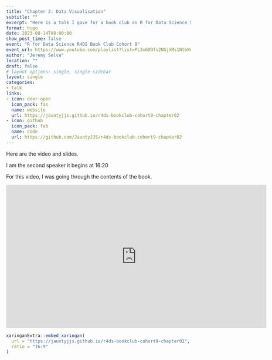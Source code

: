 ```yaml
---
title: "Chapter 2: Data Visualisation"
subtitle: ""
excerpt: "Here is a talk I gave for a book club on R for Data Science Second Edition."
format: hugo
date: 2023-08-14T08:00:00
show_post_time: false
event: "R for Data Science R4DS Book Club Cohort 9"
event_url: https://www.youtube.com/playlist?list=PL3x6DOfs2NGjVMs1NtbWu4s_ZgGhGKnrN
author: "Jeremy Selva"
location: ""
draft: false
# layout options: single, single-sidebar
layout: single
categories:
- talk
links:
- icon: door-open
  icon_pack: fas
  name: website
  url: https://jauntyjjs.github.io/r4ds-bookclub-cohort9-chapter02
- icon: github
  icon_pack: fab
  name: code
  url: https://github.com/JauntyJJS/r4ds-bookclub-cohort9-chapter02
---
```


Here are the video and slides.

I am the second speaker it begins at 16:20

For this video, I was going through the contents of the book.

<iframe width="710" height="390" src="https://www.youtube.com/embed/w1H75vwcNkk" frameborder="0" allowfullscreen></iframe>

```r

xaringanExtra::embed_xaringan(
  url = "https://jauntyjjs.github.io/r4ds-bookclub-cohort9-chapter02",
  ratio = "16:9"
)

```

